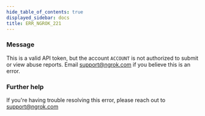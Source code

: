```yaml
---
hide_table_of_contents: true
displayed_sidebar: docs
title: ERR_NGROK_221
---
```


### Message

This is a valid API token, but the account `ACCOUNT` is not authorized to submit or view abuse reports. Email support@ngrok.com if you believe this is an error.

<ErrorDetails />

### Further help

If you're having trouble resolving this error, please reach out to [support@ngrok.com](mailto:support@ngrok.com?subject=Help%20with%20ERR_NGROK_221)
